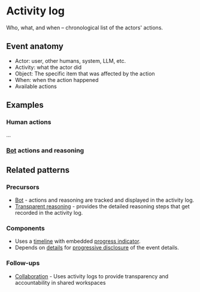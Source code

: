 
<Meta of={ActivityLogStories} />

# Activity log

Who, what, and when – chronological list of the actors' actions.

<Story of={ActivityLogStories.Basic} />

## Event anatomy

- Actor: user, other humans, system, LLM, etc.
- Activity: what the actor did
- Object: The specific item that was affected by the action
- When: when the action happened
- Available actions

## Examples

### Human actions

...

### [Bot](../?path=/docs/patterns-bot--docs) actions and reasoning

<Story of={ActivityLogStories.LLMReasoning} />

## Related patterns

### Precursors

- [Bot](../?path=/docs/patterns-bot--docs) - actions and reasoning are tracked and displayed in the activity log.
- [Transparent reasoning](../?path=/docs/patterns-communication-transparent-reasonining--docs) - provides the detailed reasoning steps that get recorded in the activity log.

### Components

- Uses a [timeline](../?path=/docs/components-timeline--docs) with embedded [progress indicator](../?path=/docs/components-progress-indicator--docs).
- Depends on [details](../?path=/docs/primitives-details--docs) for [progressive disclosure](../?path=/docs/patterns-progressive-disclosure--docs) of the event details.

### Follow-ups

- [Collaboration](../?path=/docs/patterns-collaboration--docs) - Uses activity logs to provide transparency and accountability in shared workspaces


